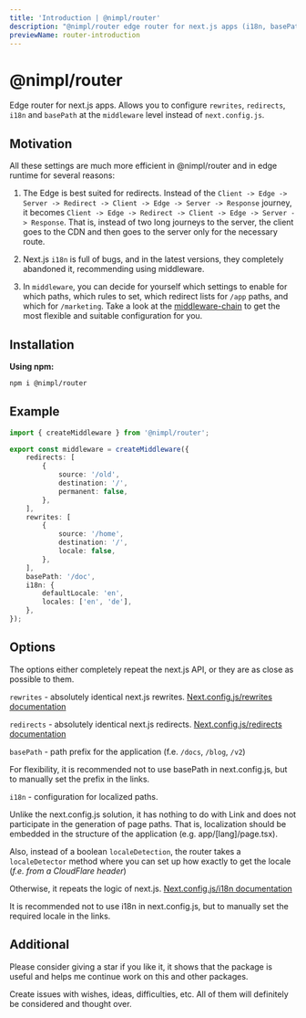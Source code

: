 ```yaml
---
title: 'Introduction | @nimpl/router'
description: "@nimpl/router edge router for next.js apps (i18n, basePath, rewrites, redirects)"
previewName: router-introduction
---
```



# @nimpl/router

<PackageLinks npmName="@nimpl/router" githubName="nimpl-router" />

Edge router for next.js apps.
Allows you to configure `rewrites`, `redirects`, `i18n` and `basePath` at the `middleware` level instead of `next.config.js`.

## Motivation

All these settings are much more efficient in @nimpl/router and in edge runtime for several reasons:

1. The Edge is best suited for redirects.
Instead of the `Client -> Edge -> Server -> Redirect -> Client -> Edge -> Server -> Response` journey, it becomes `Client -> Edge -> Redirect -> Client -> Edge -> Server -> Response`.
That is, instead of two long journeys to the server, the client goes to the CDN and then goes to the server only for the necessary route.

2. Next.js `i18n` is full of bugs, and in the latest versions, they completely abandoned it, recommending using middleware.

3. In `middleware`, you can decide for yourself which settings to enable for which paths, which rules to set, which redirect lists for `/app` paths, and which for `/marketing`.
Take a look at the [middleware-chain](https://nimpl.tech/middleware-chain) to get the most flexible and suitable configuration for you.

## Installation

**Using npm:**
```sh npm2yarn copy
npm i @nimpl/router
```

## Example

```ts filename="middleware.ts"
import { createMiddleware } from '@nimpl/router';

export const middleware = createMiddleware({
    redirects: [
        {
            source: '/old',
            destination: '/',
            permanent: false,
        },
    ],
    rewrites: [
        {
            source: '/home',
            destination: '/',
            locale: false,
        },
    ],
    basePath: '/doc',
    i18n: {
        defaultLocale: 'en',
        locales: ['en', 'de'],
    },
});
```

## Options

The options either completely repeat the next.js API, or they are as close as possible to them.

`rewrites` - absolutely identical next.js rewrites. [Next.config.js/rewrites documentation](https://nextjs.org/docs/app/api-reference/next-config-js/rewrites)

`redirects` - absolutely identical next.js redirects. [Next.config.js/redirects documentation](https://nextjs.org/docs/app/api-reference/next-config-js/redirects)

`basePath` - path prefix for the application (f.e. `/docs`, `/blog`, `/v2`)

<Hint>
For flexibility, it is recommended not to use basePath in next.config.js, but to manually set the prefix in the links.
</Hint>

`i18n` - configuration for localized paths.

<Hint>
Unlike the next.config.js solution, it has nothing to do with Link and does not participate in the generation of page paths.
That is, localization should be embedded in the structure of the application (e.g. app/[lang]/page.tsx).
</Hint>

Also, instead of a boolean `localeDetection`, the router takes a `localeDetector` method where you can set up how exactly to get the locale (_f.e. from a CloudFlare header_)

Otherwise, it repeats the logic of next.js. [Next.config.js/i18n documentation](https://nextjs.org/docs/pages/building-your-application/routing/internationalization)

<Hint>
It is recommended not to use i18n in next.config.js, but to manually set the required locale in the links.
</Hint>

## Additional

Please consider giving a star if you like it, it shows that the package is useful and helps me continue work on this and other packages.

Create issues with wishes, ideas, difficulties, etc. All of them will definitely be considered and thought over.
